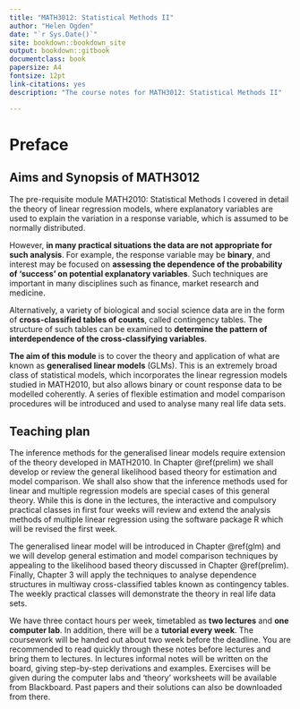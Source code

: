 ```yaml
--- 
title: "MATH3012: Statistical Methods II"
author: "Helen Ogden"
date: "`r Sys.Date()`"
site: bookdown::bookdown_site
output: bookdown::gitbook
documentclass: book
papersize: A4
fontsize: 12pt
link-citations: yes
description: "The course notes for MATH3012: Statistical Methods II"

---
```

# Preface {-}
## Aims and Synopsis of MATH3012 {-}

The pre-requisite module MATH2010: Statistical Methods I covered in detail the theory of linear
regression models, where explanatory variables are used to explain the variation in a
response variable, which is assumed to be normally distributed.

However, **in many practical situations the data are not appropriate for such analysis**.
For example, the response variable may be **binary**, and interest may be focused on
**assessing the dependence of the probability of 'success' on potential explanatory
variables**. Such techniques are important in many disciplines such as finance,
market research and medicine.

Alternatively, a variety of biological and
social science data are in the form of **cross-classified tables of counts**,
called contingency tables. The structure of such tables can be examined
to **determine the pattern of interdependence of the cross-classifying variables**.

**The aim of this module** is to cover the theory and application of what are known as
**generalised linear models** (GLMs). This is an extremely broad class of
statistical models, which incorporates the linear regression models studied in
MATH2010, but also allows binary or count response data to be modelled coherently.
A series of flexible estimation and model comparison procedures will be
introduced and used to analyse many real life data sets.

## Teaching plan {-}

The inference methods for the generalised linear models require extension of the theory
developed in MATH2010. In Chapter \@ref(prelim) we shall develop or review the general
likelihood based theory for estimation and model comparison. We shall also
show that the inference methods used for linear and multiple regression models are
special cases of this general theory. While this is done in the lectures, the interactive
and compulsory practical classes in first four weeks will review and extend the analysis
methods of multiple linear regression using the software package R which will
be revised the first week.

The generalised linear model will be introduced in Chapter \@ref(glm) and we will develop
general estimation and model comparison techniques by appealing to the likelihood
based theory discussed in Chapter \@ref(prelim). Finally, Chapter 3 will apply the techniques to
analyse dependence structures in multiway cross-classified
tables known as contingency tables. The weekly practical classes will demonstrate
the theory in real life data sets.

We have three contact hours per week, timetabled as **two lectures** and **one computer lab**. In
addition, there will be a **tutorial every week**. The coursework will be handed out about two week
before the deadline. You are recommended to read quickly through these notes before lectures and
bring them to lectures. In lectures informal notes will be written on the board, giving step-by-step
derivations and examples. Exercises will be given during the computer labs and 'theory' worksheets
will be available from Blackboard. Past papers and their solutions can also be downloaded from there.